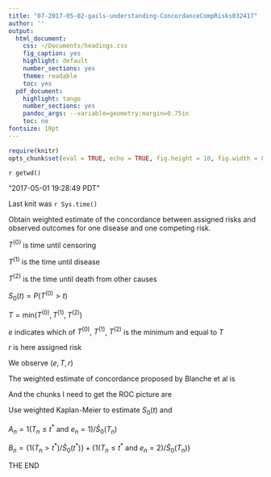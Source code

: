 ```yaml
---
title: "07-2017-05-02-gails-understanding-ConcordanceCompRisks032417"
author: ''
output:
  html_document:
    css: ~/Documents/headings.css
    fig_caption: yes
    highlight: default
    number_sections: yes
    theme: readable
    toc: yes
  pdf_document:
    highlight: tango
    number_sections: yes
    pandoc_args: --variable=geometry:margin=0.75in
    toc: no
fontsize: 10pt
---
```

<A NAME="top"> </A>

```r
require(knitr)
opts_chunk$set(eval = TRUE, echo = TRUE, fig.height = 10, fig.width = 8, tidy=FALSE)
```

`r getwd()`  

"2017-05-01 19:28:49 PDT"

Last knit was `r Sys.time()`

Obtain weighted estimate of the concordance between assigned risks and observed outcomes for one disease and one competing risk.

$T^{(0)}$ is time until censoring

$T^{(1)}$ is the time until disease

$T^{(2)}$ is the time until death from other causes


$S_0(t) = P(T^{(0)} > t)$ 


$T = \text{min} \big( T^{(0)}, T^{(1)},  T^{(2)} \big)$

$e$ indicates which of $T^{(0)}$, $T^{(1)}$, $T^{(2)}$ is the minimum and equal to $T$

$r$ is here assigned risk

We observe $(e, T, r)$

The weighted estimate of concordance proposed by Blanche et al is
\begin{align}
\hat{C} &= \frac{
\sum_{n_1 = 1}^N \sum_{n_2 = 1}^N w_{n_1} w_{n_2} A_{n_1} B_{n_2} 1 \big(r_{n_1} > r_{n_2} \big)
}{
\Big( \sum_{n_1 = 1}^N w_{n_1} A_{n_1} \Big) \Big( \sum_{n_2 = 1}^N w_{n_2} B_{n_2} \Big)
}
\end{align}

And the chunks I need to get the ROC picture are
\begin{align}
\text{selectivity} &= \frac{
\sum_{n = 1}^N w_n A_n 1 \big( r_n > c \big)
}{
\sum_{n = 1}^N w_n A_n
}\\
\text{specificity} &= \frac{
\sum_{n = 1}^N w_n B_n 1 \big( r_n \le c \big)
}{
\sum_{n = 1}^N w_n B_n
}
\end{align}

Use weighted Kaplan-Meier to estimate $S_0(t)$ and

$A_n = 1 \big( T_n \le t^* \text{ and } e_n = 1 \big) \Big/ \hat{S}_0 \big( T_n \big)$

$B_n = \Bigg\{  1 \big( T_n > t^* \big) \Big/ \hat{S}_0 ( t^* ) \Bigg\} + \Bigg\{ 1 \big( T_n \le t^* \text{ and } e_n = 2    \big) \Big/ \hat{S}_0 \big(T_n \big) \Bigg\}$

THE END
